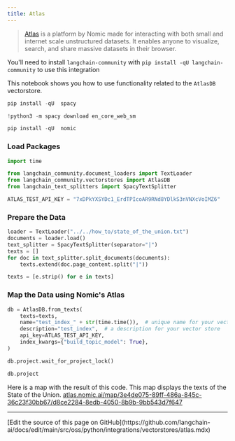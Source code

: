 ```yaml
---
title: Atlas
---
```


>[Atlas](https://docs.nomic.ai/index.html) is a platform by Nomic made for interacting with both small and internet scale unstructured datasets. It enables anyone to visualize, search, and share massive datasets in their browser.

You'll need to install `langchain-community` with `pip install -qU langchain-community` to use this integration

This notebook shows you how to use functionality related to the `AtlasDB` vectorstore.

```python
pip install -qU  spacy
```

```python
!python3 -m spacy download en_core_web_sm
```

```python
pip install -qU  nomic
```

### Load Packages

```python
import time

from langchain_community.document_loaders import TextLoader
from langchain_community.vectorstores import AtlasDB
from langchain_text_splitters import SpacyTextSplitter
```

```python
ATLAS_TEST_API_KEY = "7xDPkYXSYDc1_ErdTPIcoAR9RNd8YDlkS3nVNXcVoIMZ6"
```

### Prepare the Data

```python
loader = TextLoader("../../how_to/state_of_the_union.txt")
documents = loader.load()
text_splitter = SpacyTextSplitter(separator="|")
texts = []
for doc in text_splitter.split_documents(documents):
    texts.extend(doc.page_content.split("|"))

texts = [e.strip() for e in texts]
```

### Map the Data using Nomic's Atlas

```python
db = AtlasDB.from_texts(
    texts=texts,
    name="test_index_" + str(time.time()),  # unique name for your vector store
    description="test_index",  # a description for your vector store
    api_key=ATLAS_TEST_API_KEY,
    index_kwargs={"build_topic_model": True},
)
```

```python
db.project.wait_for_project_lock()
```

```python
db.project
```

Here is a map with the result of this code. This map displays the texts of the State of the Union.
[atlas.nomic.ai/map/3e4de075-89ff-486a-845c-36c23f30bb67/d8ce2284-8edb-4050-8b9b-9bb543d7f647](https://atlas.nomic.ai/map/3e4de075-89ff-486a-845c-36c23f30bb67/d8ce2284-8edb-4050-8b9b-9bb543d7f647)

---

<Callout icon="pen-to-square" iconType="regular">
  [Edit the source of this page on GitHub](https://github.com/langchain-ai/docs/edit/main/src/oss/python/integrations/vectorstores/atlas.mdx)
</Callout>
